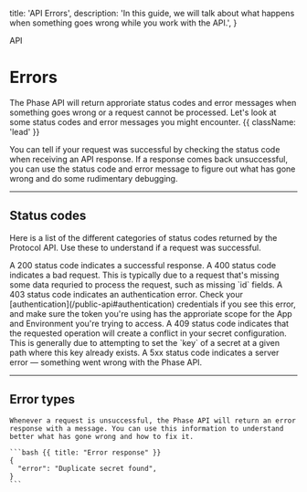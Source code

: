 
  title: 'API Errors',
  description:
    'In this guide, we will talk about what happens when something goes wrong while you work with the API.',
}

<Tag variant="small">API</Tag>

# Errors

The Phase API will return approriate status codes and error messages when something goes wrong or a request cannot be processed. Let's look at some status codes and error messages you might encounter. {{ className: 'lead' }}

You can tell if your request was successful by checking the status code when receiving an API response. If a response comes back unsuccessful, you can use the status code and error message to figure out what has gone wrong and do some rudimentary debugging.


---

## Status codes

Here is a list of the different categories of status codes returned by the Protocol API. Use these to understand if a request was successful.

<Properties>
  <Property name="200">
    A 200 status code indicates a successful response.
  </Property>
  <Property name="400">
    A 400 status code indicates a bad request. This is typically due to a request that's missing some data requried to process the request, such as missing `id` fields.
  </Property>
  <Property name="403">
    A 403 status code indicates an authentication error. Check your [authentication](/public-api#authentication) credentials if you see this error, and make sure the token you're using has the approriate scope for the App and Environment you're trying to access.
  </Property>
  <Property name="409">
    A 409 status code indicates that the requested operation will create a conflict in your secret configuration. This is generally due to attempting to set the `key` of a secret at a given path where this key already exists. 
  </Property>
  <Property name="5xx">
    A 5xx status code indicates a server error — something went wrong with the Phase API.
  </Property>
</Properties>

---

## Error types

<Row>
  <Col>

    Whenever a request is unsuccessful, the Phase API will return an error response with a message. You can use this information to understand better what has gone wrong and how to fix it.

  </Col>
  <Col>

    ```bash {{ title: "Error response" }}
    {
      "error": "Duplicate secret found",
    }
    ```

  </Col>
</Row>

